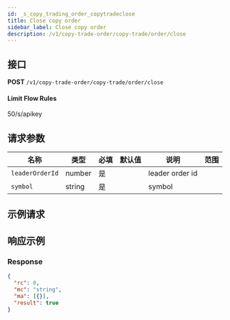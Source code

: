 ```yaml
---
id: _s_copy_trading_order_copytradeclose
title: Close copy order
sidebar_label: Close copy order
description: /v1/copy-trade-order/copy-trade/order/close
---
```


## 接口

**POST** `/v1/copy-trade-order/copy-trade/order/close`

#### **Limit Flow Rules**

50/s/apikey

## 请求参数

| 名称            | 类型   | 必填 | 默认值 | 说明            | 范围 |
| --------------- | ------ | ---- | ------ | --------------- | ---- |
| `leaderOrderId` | number | 是   |        | leader order id |      |
| `symbol`        | string | 是   |        | symbol          |      |

## 示例请求

## 响应示例

### Response

```json
{
  "rc": 0,
  "mc": "string",
  "ma": [{}],
  "result": true
}
```
